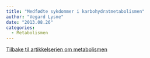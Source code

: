 ```yaml
---
title: "Medfødte sykdommer i karbohydratmetabolismen"
author: "Vegard Lysne"
date: "2013.08.26"
categories: 
  - Metabolismen
---
```


[Tilbake til artikkelserien om metabolismen](../../metabolismen.html)

